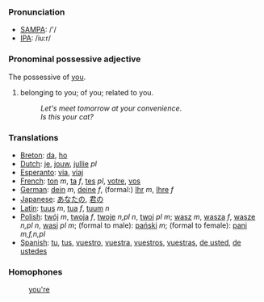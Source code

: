 ===Pronunciation===
*[[w:SAMPA|SAMPA]]: /'/
*[[w:IPA|IPA]]: /iu:r/

===Pronominal possessive adjective===
The possessive of [[you]].

#belonging to you; of you; related to you.
#:''Let's meet tomorrow at your convenience''. 
#:''Is this your cat?'' 

===Translations===
*[[Breton]]: [[da]], [[ho]]
*[[Dutch]]: [[je]], [[jouw]], [[jullie]] ''pl''
*[[Esperanto]]: [[via]], [[viaj]]
*[[French]]: [[ton]] ''m'', [[ta]] ''f'', [[tes]] ''pl'', [[votre]], [[vos]]
*[[German]]: [[dein]] ''m'', [[deine]] ''f'', (formal:) [[Ihr]] ''m'', [[Ihre]] ''f''
*[[Japanese]]: [[あなたの]], [[君の]]
*[[Latin]]: [[tuus]] ''m'', [[tua]] ''f'', [[tuum]] ''n''
*[[Polish]]: [[twój]] ''m'', [[twoja]] ''f'', [[twoje]] ''n,pl n'', [[twoi]] ''pl m''; [[wasz]] ''m'', [[wasza]] ''f'', [[wasze]] ''n,pl n'', [[wasi]] ''pl m''; (formal to male): [[pański]] ''m''; (formal to female): [[pani]] ''m,f,n,pl''
*[[Spanish]]: [[tu]], [[tus]], [[vuestro]], [[vuestra]], [[vuestros]], [[vuestras]], [[de usted]], [[de ustedes]]

===Homophones===

:[[you're]]